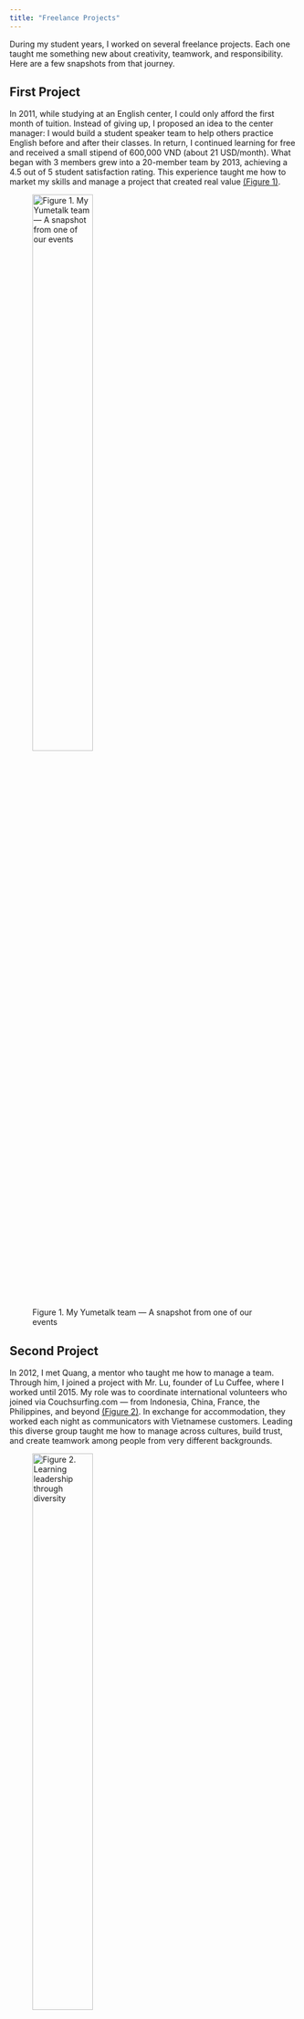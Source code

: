 ```yaml
---
title: "Freelance Projects"
---
```


During my student years, I worked on several freelance projects. Each one taught me something new about creativity, teamwork, and responsibility. Here are a few snapshots from that journey.

## First Project

In 2011, while studying at an English center, I could only afford the first month of tuition. Instead of giving up, I proposed an idea to the center manager: I would build a student speaker team to help others practice English before and after their classes. In return, I continued learning for free and received a small stipend of 600,000 VND (about 21 USD/month). What began with 3 members grew into a 20-member team by 2013, achieving a 4.5 out of 5 student satisfaction rating. This experience taught me how to market my skills and manage a project that created real value [(Figure 1)](#yume).

![Figure 1. My Yumetalk team — A snapshot from one of our events](image/yume.png){#yume width="50%" fig-align="center"}

## Second Project

In 2012, I met Quang, a mentor who taught me how to manage a team. Through him, I joined a project with Mr. Lu, founder of Lu Cuffee, where I worked until 2015. My role was to coordinate international volunteers who joined via Couchsurfing.com — from Indonesia, China, France, the Philippines, and beyond [(Figure 2)](#lu). In exchange for accommodation, they worked each night as communicators with Vietnamese customers. Leading this diverse group taught me how to manage across cultures, build trust, and create teamwork among people from very different backgrounds.

![Figure 2. Learning leadership through diversity](image/lu.png){#lu width="50%" fig-align="center"}

## Third Project

In 2014, I began earning from freelance marketing by working with the beauty vlogger Góc của Rư, who now has more than 715,000 YouTube subscribers [(Figure 3)](#lu). My role focused on offline activities such as creating agendas for her fan meetings and makeup classes. Her fame was already well established by the time I joined her team, and while my contribution was modest, I became a small but important link that helped her events run smoothly.

![Figure 3. The marketing team and Ms. Góc của Rư](image/ru.png){#lu width="50%" fig-align="center"}

## Fourth Project

From late 2014 to 2015, I began organizing my own marketing events. One of my first was for Cali elementary school, where I hosted an outdoor event with nearly 80 guests [(Figure 4)](#cali). I coordinated outsourced partners including a music band and an MC, and worked with the police to secure the event permit. The event was a success, and the school owner, pleased with the outcome, entrusted me with two more events at her other campuses in Go Vap and Thu Duc Districts.

![Figure 4. My first own event at Cali elementary school](image/cali.png){#lu width="50%" fig-align="center"}

## Fifth Project

In April 2015, I noticed the growing trend that many Vietnamese people loved practicing English by talking with foreigners. Inspired by this, I created a local version of the “The Amazing Race” and sold tickets for 600,000 VND (about 29 USD) to 24 participants [(Figure 5)](#race). They were divided into 4 teams and challenged to solve quizzes that led them to 5 different locations across Ho Chi Minh City. Along the way, they had to team up with foreigners to complete the challenges. This campaign not only gave participants a fun and meaningful experience but also became a stepping stone that later helped me enter larger companies.

![Figure 5. Snapshots of The Amazing Race](image/race.png){#lu width="50%" fig-align="center"}




